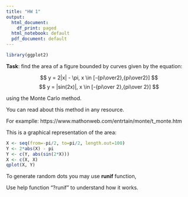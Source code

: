 ```yaml
---
title: "HW 1"
output:
  html_document:
    df_print: paged
  html_notebook: default
  pdf_document: default
---
```

```r
library(ggplot2)
```

**Task**: find the area of a figure bounded by curves given by the equation:

$$
 y = 2|x| - \pi, x \in [-{pi\over2},{pi\over2}]
$$
$$
 y = |sin(2x)|, x \in [-{pi\over 2},{pi\over 2}]
$$

using the Monte Carlo method.

You can read about this method in any resource.

For examplle:
https://www.mathonweb.com/entrtain/monte/t_monte.htm

This is a graphical representation of the area:

```r
X <- seq(from=-pi/2, to=pi/2, length.out=100)
Y <- 2*abs(X) - pi
Y <- c(Y, abs(sin(2*X)))
X <- c(X, X)
qplot(X, Y)
```

To generate random dots you may use **runif** function,

Use help function "?runif" to understand how it works.


